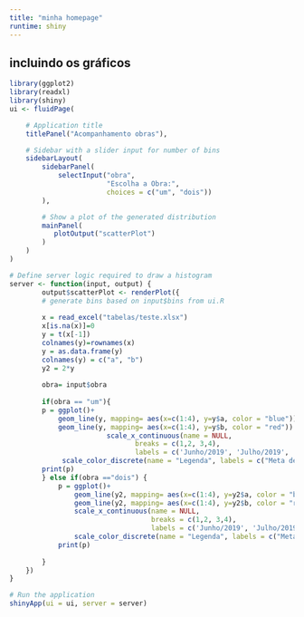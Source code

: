 ```yaml
---
title: "minha homepage"
runtime: shiny
---
```


## incluindo os gráficos

```r
library(ggplot2)
library(readxl)
library(shiny)
ui <- fluidPage(

    # Application title
    titlePanel("Acompanhamento obras"),

    # Sidebar with a slider input for number of bins 
    sidebarLayout(
        sidebarPanel(
            selectInput("obra",
                        "Escolha a Obra:",
                        choices = c("um", "dois"))
        ),

        # Show a plot of the generated distribution
        mainPanel(
           plotOutput("scatterPlot")
        )
    )
)

# Define server logic required to draw a histogram
server <- function(input, output) {
        output$scatterPlot <- renderPlot({
        # generate bins based on input$bins from ui.R
       
        x = read_excel("tabelas/teste.xlsx")
        x[is.na(x)]=0
        y = t(x[-1])
        colnames(y)=rownames(x)
        y = as.data.frame(y)
        colnames(y) = c("a", "b")
        y2 = 2*y
        
        obra= input$obra
        
        if(obra == "um"){
        p = ggplot()+
            geom_line(y, mapping= aes(x=c(1:4), y=y$a, color = "blue")) +
            geom_line(y, mapping= aes(x=c(1:4), y=y$b, color = "red")) +
                        scale_x_continuous(name = NULL,
                               breaks = c(1,2, 3,4), 
                               labels = c('Junho/2019', 'Julho/2019', 'Agosto/2019', 'Setembro/2019')) +
             scale_color_discrete(name = "Legenda", labels = c("Meta de Gasto", "Valor gasto"))
        print(p)
        } else if(obra =="dois") {
            p = ggplot()+
                geom_line(y2, mapping= aes(x=c(1:4), y=y2$a, color = "blue")) +
                geom_line(y2, mapping= aes(x=c(1:4), y=y2$b, color = "red")) +
                scale_x_continuous(name = NULL,
                                   breaks = c(1,2, 3,4), 
                                   labels = c('Junho/2019', 'Julho/2019', 'Agosto/2019', 'Setembro/2019')) +
                scale_color_discrete(name = "Legenda", labels = c("Meta de Gasto", "Valor gasto"))
            print(p)  
            
        }
    })
}

# Run the application 
shinyApp(ui = ui, server = server)
```
